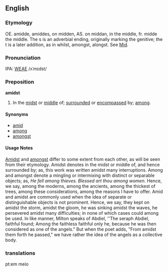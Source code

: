 ==English==

===Etymology===
OE. amidde, amiddes, on midden, AS. on middan, in the middle, fr. midde the middle. The s is an adverbial ending, originally marking the genitive; the t is a later addition, as in whilst, amongst, alongst.  See [[Mid]].

===Pronunciation===
IPA: [[WEAE]] /ʌˈmɪdst/

===Preposition===
'''amidst'''
#In the [[mid]]st or [[middle]] of; [[surround]]ed or [[encompass]]ed by; [[among]].

====Synonyms====
*[[amid]]
*[[among]]
*[[amongst]]

====Usage Notes====
[[Amidst]] and [[amongst]] differ to some extent from each other, as will be seen from their etymology.  Amidst denotes in the midst or middle of, and hence surrounded by; as, this work was written amidst many interruptions.  Among and amongst denote a mingling or intermixing with distinct or separable objects; as, ''He fell among thieves.''  ''Blessed art thou among women.''  Hence, we say, among the moderns, among the ancients, among the thickest of trees, among these considerations, among the reasons I have to offer.  Amid and amidst are commonly used when the idea of separate or distinguishable objects is not prominent.  Hence, we say, they kept on amidst the storm, amidst the gloom, he was sinking amidst the waves, he persevered amidst many difficulties; in none of which cases could among be used.  In like manner, Milton speaks of Abdiel, ''The seraph Abdiel, faithful found; Among the faithless faithful only he, because he was then considered as one of the angels."  But when the poet adds, "From amidst them forth he passed," we have rather the idea of the angels as a collective body.
<!-- material copied (then revised) from Webster's Revised Unabridged Dictionary (1913) -->

===translations===
pt:em meio